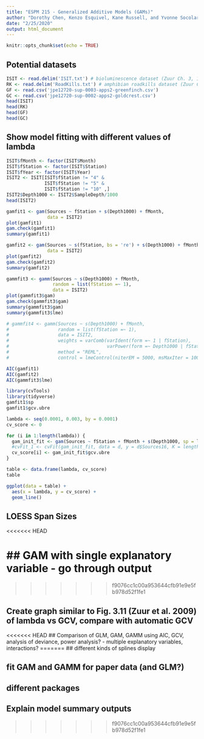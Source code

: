 ```yaml
---
title: "ESPM 215 - Generalized Additive Models (GAMs)"
author: "Dorothy Chen, Kenzo Esquivel, Kane Russell, and Yvonne Socolar"
date: "2/25/2020"
output: html_document
---
```


```r
knitr::opts_chunk$set(echo = TRUE)
```

## Potential datasets
```r
ISIT <- read.delim('ISIT.txt') # bioluminescence dataset (Zuur Ch. 3, 17)
RK <- read.delim('RoadKills.txt') # amphibian roadkills dataset (Zuur Ch. 16)
GF <- read.csv('jpe12720-sup-0003-apps2-greenfinch.csv')
GC <- read.csv('jpe12720-sup-0002-apps2-goldcrest.csv')
head(ISIT)
head(RK)
head(GF)
head(GC)
```

## Show model fitting with different values of lambda

```r
ISIT$fMonth <- factor(ISIT$Month)
ISIT$fStation <- factor(ISIT$Station)
ISIT$fYear <- factor(ISIT$Year)
ISIT2 <- ISIT[ISIT$fStation != "4" &
              ISIT$fStation != "5" &
              ISIT$fStation != "10" ,]
ISIT2$Depth1000 <- ISIT2$SampleDepth/1000
head(ISIT2)
```

```r
gamfit1 <- gam(Sources ~ fStation + s(Depth1000) + fMonth, 
               data = ISIT2)
plot(gamfit1)
gam.check(gamfit1)
summary(gamfit1)
```

```r
gamfit2 <- gam(Sources ~ s(fStation, bs = 're') + s(Depth1000) + fMonth, 
               data = ISIT2)
plot(gamfit2)
gam.check(gamfit2)
summary(gamfit2)
```

```r
gammfit3 <- gamm(Sources ~ s(Depth1000) + fMonth, 
                 random = list(fStation =~ 1), 
                 data = ISIT2)
plot(gammfit3$gam)
gam.check(gammfit3$gam)
summary(gammfit3$gam)
summary(gammfit3$lme)
```

```r
# gammfit4 <- gamm(Sources ~ s(Depth1000) + fMonth, 
#                  random = list(fStation =~ 1), 
#                  data = ISIT2, 
#                  weights = varComb(varIdent(form =~ 1 | fStation), 
#                                    varPower(form =~ Depth1000 | fStation)), 
#                  method = "REML", 
#                  control = lmeControl(niterEM = 5000, msMaxIter = 1000))
```

```r
AIC(gamfit1)
AIC(gamfit2)
AIC(gammfit3$lme)
```

```r
library(cvTools)
library(tidyverse)
gamfit1$sp
gamfit1$gcv.ubre
```

```r
lambda <- seq(0.0001, 0.003, by = 0.0001)
cv_score <- 0

for (i in 1:length(lambda)) {
  gam_init_fit <- gam(Sources ~ fStation + fMonth + s(Depth1000, sp = lambda[i]), data = ISIT2) 
  #cvFit_1 <- cvFit(gam_init_fit, data = d, y = d$Sources16, K = length(Sources16), foldType = "consecutive")
  cv_score[i] <- gam_init_fit$gcv.ubre
}

table <- data.frame(lambda, cv_score)
table

ggplot(data = table) +
  aes(x = lambda, y = cv_score) +
  geom_line()
```

## LOESS Span Sizes

<<<<<<< HEAD


## GAM with single explanatory variable - go through output
=======
>>>>>>> f9076cc1c00a953644cfb91e9e5fb978d52f1fe1



## Create graph similar to Fig. 3.11 (Zuur et al. 2009) of lambda vs GCV, compare with automatic GCV



<<<<<<< HEAD
## Comparison of GLM, GAM, GAMM using AIC, GCV, analysis of deviance, power analysis?
- multiple explanatory variables, interactions?
=======
## different kinds of splines display



## fit GAM and GAMM for paper data (and GLM?)



## different packages



## Explain model summary outputs
>>>>>>> f9076cc1c00a953644cfb91e9e5fb978d52f1fe1



